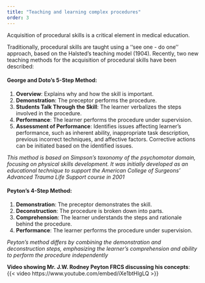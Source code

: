 ```yaml
---
title: "Teaching and learning complex procedures"
order: 3
---
```


Acquisition of procedural skills is a critical element in medical education.

Traditionally, procedural skills are taught using a ‘‘see one - do one’’ approach, based on the Halsted’s teaching model (1904). Recently, two new teaching methods for the acquisition of procedural skills have been described:

#### George and Doto’s 5-Step Method:

1.  **Overview**: Explains why and how the skill is important.
2.  **Demonstration**: The preceptor performs the procedure.
3.  **Students Talk Through the Skill**: The learner verbalizes the steps involved in the procedure.
4.  **Performance**: The learner performs the procedure under supervision.
5.  **Assessment of Performance**: Identifies issues affecting learner’s performance, such as inherent ability, inappropriate task description, previous incorrect techniques, and affective factors. Corrective actions can be initiated based on the identified issues.

*This method is based on Simpson’s taxonomy of the psychomotor domain, focusing on physical skills development. It was initially developed as an educational technique to support the American College of Surgeons’ Advanced Trauma Life Support course in 2001*​

#### Peyton’s 4-Step Method:

1.  **Demonstration**: The preceptor demonstrates the skill.
2.  **Deconstruction**: The procedure is broken down into parts.
3.  **Comprehension**: The learner understands the steps and rationale behind the procedure.
4.  **Performance**: The learner performs the procedure under supervision.

*Peyton’s method differs by combining the demonstration and deconstruction steps, emphasizing the learner’s comprehension and ability to perform the procedure independently*​

**Video showing Mr. J.W. Rodney Peyton FRCS discussing his concepts**: {{< video https://www.youtube.com/embed/iXe1btHlgLQ >}}
